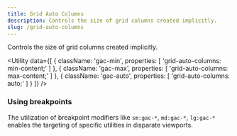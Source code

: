 ```yaml
---
title: Grid Auto Columns
description: Controls the size of grid columns created implicitly.
slug: /grid-auto-columns
---
```



Controls the size of grid columns created implicitly.

<Utility
  data={[
    {
        className: 'gac-min',
        properties: [
            'grid-auto-columns: min-content;'
        ]
    },
    {
        className: 'gac-max',
        properties: [
            'grid-auto-columns: max-content;'
        ]
    },
    {
        className: 'gac-auto',
        properties: [
            'grid-auto-columns: auto;'
        ]
    }
  ]}
/>

### Using breakpoints

The utilization of breakpoint modifiers like `sm:gac-*`, `md:gac-*`, `lg:gac-*` enables the targeting of specific utilities in disparate viewports.